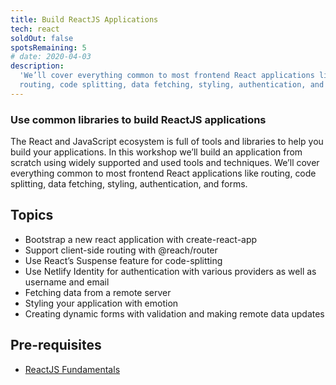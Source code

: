 ```yaml
---
title: Build ReactJS Applications
tech: react
soldOut: false
spotsRemaining: 5
# date: 2020-04-03
description:
  'We’ll cover everything common to most frontend React applications like
  routing, code splitting, data fetching, styling, authentication, and forms.'
---
```


### Use common libraries to build ReactJS applications

The React and JavaScript ecosystem is full of tools and libraries to help you
build your applications. In this workshop we’ll build an application from
scratch using widely supported and used tools and techniques. We’ll cover
everything common to most frontend React applications like routing, code
splitting, data fetching, styling, authentication, and forms.

## Topics

- Bootstrap a new react application with create-react-app
- Support client-side routing with @reach/router
- Use React’s Suspense feature for code-splitting
- Use Netlify Identity for authentication with various providers as well as
  username and email
- Fetching data from a remote server
- Styling your application with emotion
- Creating dynamic forms with validation and making remote data updates

## Pre-requisites

- [ReactJS Fundamentals](/workshops/react-js-fundamentals)
